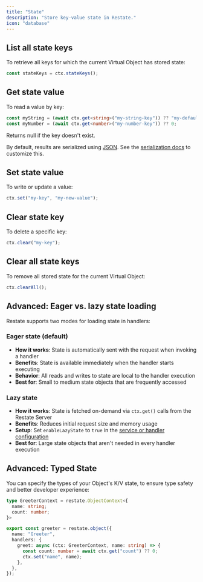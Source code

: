 ```yaml
---
title: "State"
description: "Store key-value state in Restate."
icon: "database"
---
```


<StateIntro/>

## List all state keys
To retrieve all keys for which the current Virtual Object has stored state:

```typescript {"CODE_LOAD::ts/src/develop/state.ts#statekeys"} 
const stateKeys = ctx.stateKeys();
```

## Get state value
To read a value by key:

```typescript {"CODE_LOAD::ts/src/develop/state.ts#get"} 
const myString = (await ctx.get<string>("my-string-key")) ?? "my-default";
const myNumber = (await ctx.get<number>("my-number-key")) ?? 0;
```
Returns null if the key doesn't exist.

By default, results are serialized using [JSON](https://developer.mozilla.org/en-US/docs/Web/JavaScript/Reference/Global_Objects/JSON). See the [serialization docs](/develop/ts/serialization) to customize this.

## Set state value
To write or update a value:

```typescript {"CODE_LOAD::ts/src/develop/state.ts#set"} 
ctx.set("my-key", "my-new-value");
```

## Clear state key
To delete a specific key:

```typescript {"CODE_LOAD::ts/src/develop/state.ts#clear"} 
ctx.clear("my-key");
```

## Clear all state keys

To remove all stored state for the current Virtual Object:

```typescript {"CODE_LOAD::ts/src/develop/state.ts#clear_all"} 
ctx.clearAll();
```

## Advanced: Eager vs. lazy state loading

Restate supports two modes for loading state in handlers:

### Eager state (default)
- **How it works**: State is automatically sent with the request when invoking a handler
- **Benefits**: State is available immediately when the handler starts executing
- **Behavior**: All reads and writes to state are local to the handler execution
- **Best for**: Small to medium state objects that are frequently accessed

### Lazy state
- **How it works**: State is fetched on-demand via `ctx.get()` calls from the Restate Server
- **Benefits**: Reduces initial request size and memory usage
- **Setup**: Set `enableLazyState` to `true` in the [service or handler configuration](/operate/configuration/services)
- **Best for**: Large state objects that aren't needed in every handler execution

## Advanced: Typed State

You can specify the types of your Object's K/V state, to ensure type safety and better developer experience:

```typescript {"CODE_LOAD::ts/src/develop/state.ts#typed_state"} 
type GreeterContext = restate.ObjectContext<{
  name: string;
  count: number;
}>

export const greeter = restate.object({
  name: "Greeter",
  handlers: {
    greet: async (ctx: GreeterContext, name: string) => {
      const count: number = await ctx.get("count") ?? 0;
      ctx.set("name", name);
    },
  },
});
```